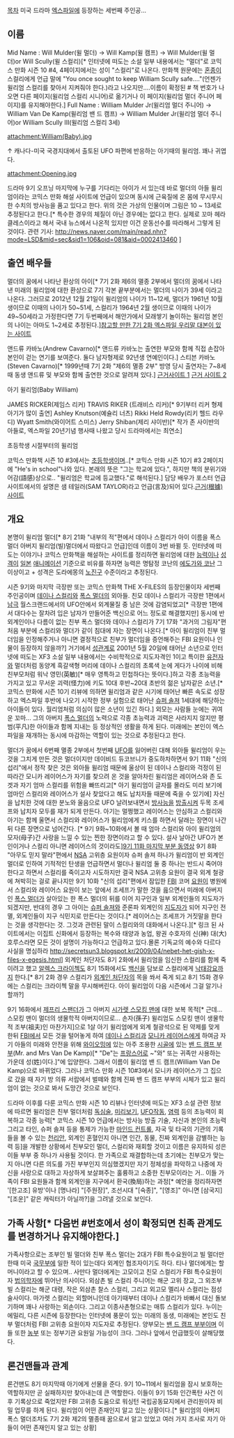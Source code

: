[[목차]]
미국 드라마 [[엑스파일]]에 등장하는 세번째 주인공... 
== 이름 ==
Mid Name : Will Mulder(윌 멀더) → Will Kamp(윌 캠프) → Will Mulder(윌 멀더)or Will Scully(윌 스컬리)[* 인터넷에 떠도는 소설 일부 내용에서는 "멀더"로 코믹스 만화 시즌 10 #4, 4페이지에서는 성이 "스컬리"로 나온다. 만화책 원문에는 [[혼종]]이 스컬리에게 언급 말에 "You once sought to keep William Scully safe...."(언젠가 윌리엄 스컬리를 찾아서 지켜줘야 한다.)라고 나오지만....이름이 확정된 # 책 번호가 나오면 다른 페이지(윌리엄 스컬리 시니어)로 옮기거나 이 페이지(윌리엄 멀더 주니어 페이지)를 유지해야한다.]
Full Name : William Mulder Jr(윌리엄 멀더 주니어) → William Van De Kamp(윌리엄 밴 드 캠프) → William Mulder Jr(윌리엄 멀더 주니어)or William Scully Ⅲ(윌리엄 스컬리 3세)

attachment:William(Baby).jpg

↑ 캐나다-미국 국경지대에서 출토된 UFO 파편에 반응하는 아기때의 윌리엄. 꽤나 귀엽다. 

attachment:Opening.jpg

드라마 9기 오프닝 마지막에 누구를 기다리는 아이가 서 있는데 바로 멀더의 아들 윌리엄이라는 코믹스 만화 해설 사이트에 언급이 있으며 동시에 근육질에 온 몸에 무시무시한 수치의 방사능을 품고 있다고 한다. 위의 것은 가상의 인물이며 그림은 10 ~ 13세로 추정된다고 한다.[* 특수한 경우의 체질이 아닌 경우에는 없다고 한다. 실제로 꼬마 헤라클레스이라고 해서 국내 뉴스에서 나온적 있지만 이건 운동선수를 따라해서 그렇게 된 것이다. 관련 기사: http://news.naver.com/main/read.nhn?mode=LSD&mid=sec&sid1=106&oid=081&aid=0002413460 ]

== 출연 배우들 ==
멀더의 꿈에서 나타난 환상의 아이[* 7기 2화 제6의 멸종 2부에서 멀더의 꿈에서 나타낸 미래의 윌리엄에 대한 환상으로 7기 각본 끝부분에서는 멀더의 나이가 39세 이라고 나온다. 그러므로 2012년 12월 21일이 윌리엄의 나이가 11~12세, 멀더가 1961년 10월 생이므로 이때의 나이가 50~51세, 스컬리가 1964년 2월 생이므로 이때의 나이가 49~50세라고 가정한다면 7기 두번째에서 해안가에서 모래쌓기 놀이하는 윌리엄 본인의 나이는 아마도 1~2세로 추정된다.][http://blog.daum.net/duswnekd/13332893 참고할 만한 7기 2화 엑스파일 우리말 대본이 있는 사이트]

앤드류 카바노(Andrew Cavarno)[* 앤드류 카바노는 출연한 부모와 함께 직접 손잡아 본인이 걷는 연기를 보여준다. 둘다 남자형제로 92년생 연예인이다.] 
스티븐 카바노(Steven Cavarno)[* 1999년때 7기 2화 "제6의 멸종 2부" 방영 당시 출연자는 7~8세때 동생 앤드류 및 부모와 함께 출연한 것으로 알려져 있다.] [http://www.imdb.com/name/nm0146982/?ref_=ttfc_fc_cl_t7/ 근거사이트 1] 
[http://homefront.yuku.com/topic/428/ 근거 사이트 2]

아기 윌리엄(Baby William)

JAMES RICKER(제임스 리커)
TRAVIS RIKER (트래비스 리커)[* 9기부터 리커 형제 아기가 많이 출연]
Ashley Knutson(예슐리 너츠)
Rikki Held Rowdy(리키 헬드 라우디)
Wyatt Smith(와이어트 스미스) 
Jerry Shiban(제리 샤이반)[* 작가 존 사이뱐의 아들로, 엑스파일 20년기념 행사때 나왔고 당시 드라마에서는 최연소]

초등학생 시절부터의 윌리엄

코믹스 만화책 시즌 10 #3에서는 [[초등학생]]이며..[* 코믹스 만화 시즌 10기 #3 2페이지에 "He's in school"나와 있다. 본래의 뜻은 "그는 학교에 있다.", 하지만 책의 분위기와 어감(語感)상으로.. "윌리엄은 학교에 등교했다."로 해석된다.] 담당 배우가 포스터 언급 사이트에서의 설명은 샘 테일러(SAM TAYLOR)라고 언급(言及)되어 있다.[http://biglight.com/blog/xf3-poster/# 근거(根據)사이트]

== 개요 ==
본명이 윌리엄 멀더[* 8기 21화 "내부의 적"편에서 데이나 스컬리가 아이 이름을 폭스 멀더 아버지 윌리엄(빌)멀더에서 따왔다고 언급]인데 이름이 3번 바뀔 듯. 인터넷에 떠도는 이야기나 코믹스 만화책을 해설하는 사이트를 정리하면 윌리엄에 대한 [[능력]]이나 [[성격]]이 [[일본]] [[애니메이션]] 기준으로 비유를 하자면 능력은 명탐정 코난의 [[에도가와 코난]] 그 이상이고 + 성격은 도라에몽의 [[노진구]] 수준이라고 추정된다.  

시즌 9기와 마지막 극장판 또는 코믹스 만화책 THE X-FILES의 등장인물이자 세번째 주인공이며 [[데이나 스컬리]]와 [[폭스 멀더]]의 외아들. 친모 데이나 스컬리가 극장판 1편에서 [[남극]] 월스크랜드에서의 UFO안에서 외계물질 중 남은 것에 감염되었고[* 극장판 1편에서 대다수는 잘차려 입은 남자가 만들어준 백신으로 어느 정도로 해결했지만] 동시에 반 외계인이나 다름이 없는 친부 폭스 멀더와 데이나 스컬리가 7기 17화 "과거의 그림자"편 처음 부분에 스컬리와 멀더가 같이 침대에 자는 장면이 나온다.[* 아이 윌리엄이 친부 멀더임을 인정해주거나 아니면 결정적으로 친부가 멀더임을 증언해주는 FBI 요원이나 인물이 등장하지 않을까?] 거기에서 [[성관계]]로 2001년 5월 20일에 태어난 소년으로 인터넷에 떠도는 XF3 소설 일부 내용에서는 수비학적으로 지도자격인 1이고 특이한 [[유전자]]와 멀더처럼 동양계 흑갈색형 머리에 데이나 스컬리의 초록색 눈에 게다가 나이에 비해 친부모처럼 워낙 영민(英敏)[* 매우 영특하고 민첩하다는 뜻이다.]하고 각종 초능력을 가지고 있고 무서운 괴력(怪力)에 키도 10대 후반~20대 초반의 젊은 남자같은 소년.[* 코믹스 만화에 시즌 10기 리뷰에 의하면 윌리엄과 같은 시기에 태어난 빠른 속도로 성장하고 엑스파일 후반에 나오기 시작한 정부 실험으로 태어난 [[슈퍼 솔져]] 1세대에 해당하는 아이들이 있다. 월리엄처럼 의심이 많은 소년이 있긴 하다.] 외모는 사람들 눈에는 귀여운 꼬마... 그의 아버지 [[폭스 멀더]]의 노력으로 각종 초능력과 괴력은 사라지지 않지만 평범(平凡)한 아이들과 함께 지내는 등 정상적인 생활을 하게 된다. 미래에는 본인이 엑스파일을 재개하는 동시에 마감하는 역할이 있는 것으로 추정된다고 한다.

멀더가 꿈에서 6번째 멸종 2부에서 첫번째 [[UFO]]를 잃어버린 대해 외아들 윌리엄이 우는 것을 그치게 만든 것은 멀더이지만 데이비드 듀코브니가 중도하차하면서 9기 11화 "신의 섭리"에서 정작 찾은 것은 외아들 윌리엄 때문에 울상이 된 데이나 스컬리와 걱정이 된 따라간 모니카 레이어스가 자기를 찾으려 온 것을 알아차린 윌리엄은 레이어스와 존 도겟과 자기 엄마 스컬리를 위험을 빠뜨리고[* 아기 윌리엄이 글자를 몰라도 미리 보기에 엄마인 스컬리와 레이어스가 설사 찾았다고 해도 납치자들 때문에 죽을 수 있기에] 자신을 납치한 것에 대한 분노와 울음으로 UFO 날려보내면서 [[방사능]]을 [[방출]]시켜 두목 조세프와 납치자 모두를 재가 되게 만든다. 아기는 멀쩡했고 레이어스는 안심하고 스컬리와 아기는 함께 울면서 스컬리와 레이어스가 윌리엄에게 키스를 하면서 달래는 장면이 나간 뒤 다른 장면으로 넘어간다. [* 9기 9화~10화에서 볼 때 엄마 스컬리와 아이 윌리엄의 모자(母子)간 사랑을 느낄 수 있는 찐한 장면이라고 할 수 있다. 설사 날아간 UFO가 본인이거나 스컬리 아니면 레이어스의 것이라도][http://estellaysh.tistory.com/144 9기 11화 마지막 부분 동영상] 9기 8화 "아무도 믿지 말라"편에서 [[NSA]] 고위층 요원이자 슈퍼 솔져 하나가 윌리엄이 반 외계인 멀더로 인하여 기적적인 탄생을 언급하면서 멀더나 윌리엄 둘 중 하나는 반드시 죽어야 한다고 하면서 스컬리를 죽이고자 시도하지만 결국 NSA 고위층 요원이 결국 외계 철광에 쳐박히는 걸로 끝나지만 9기 10화 "신의 섭리"편에서 잠입한 [[FBI]] 코머 [[요원]]이 병원에서 스컬리와 레이어스 요원이 보는 앞에서 조세프가 말한 것을 읊으면서 미래에 아버지인 [[폭스 멀더]]가 살아있는 한 폭스 멀더의 뒤를 이어 지구인과 일부 외계인들의 지도자가 되겠지만, 반대의 경우 그 아이는 [[슈퍼 솔져]]와 준론파 외계인의 [[지도자]]가 되어 지구인 전멸, 외계인들이 지구 식민지로 만든다는 것이다.[* 레이어스는 조세프가 거짓말을 한다는 것을 생각한다는 것. 그것과 관련된 말이 스컬리와의 대화에서 나온다.][* 링크 된 사이트에서는 이집트 신화에서 등장하는 복수와 태양과 농업, 왕권 수호자의 신(神) 대(大)호루스라면 모든 것이 설명이 가능하다고 언급하고 있다.몰론 기독교의 예수와 다르다 사실을 명심하라 http://secretsun3.blogspot.kr/2009/04/nebet-het-gish-x-files-x-egesis.html] 외계인 처단자도 8기 2화에서 윌리엄을 임신한 스컬리를 함께 죽이려고 했고 [[알렉스 크라이첵]]도 8기 15화에서도 [[백신]]을 담보로 스컬리에게 [[낙태 ]]강요까지 한다.[* 8기 2화 경우 스컬리가 [[외계인 처단자]]의 목을 쏴서 죽게 되고 8기 15화 경우에는 스컬리는 크라이첵 말을 무시해버린다. 아이 윌리엄이 다음 시즌에서 그걸 알기나 할까?]  

9기 16화에서 [[제프리 스팬더]]가 그 아버지 [[시가렛 스모킹 맨]]에 대한 보복 목적[* 근데... 스모킹 맨이 멀더의 생물학적 아버지이므로... 손자(孫子) 윌리엄도 스모킹 맨이 생물학적 조부(祖夫)인 마찬가지]으로 1살 아기 윌리엄에게 외계 철광석으로 된 약제를 맞게 한뒤 [[FBI]]에서 모든 것을 털어놓게 하여 [[데이나 스컬리]]과 [[모니카 레이어스]]에게 하여금 자기 아들의 미래와 안전을 위해 [[와이오밍]]에 있는 아주 조용한 [[시골]]에 있는 [[밴 드 캠프 부부]](Mr. and Mrs Van De Kamp)[* "De"는 [[프랑스어]]로 ~"와" 또는 귀족만 사용하는 가운데 성(姓)이다.]"에  입양한다. 그래서 이름이 윌리엄 밴 드 캠프(William Van De Kamp)으로 바뀌었다. 그러나 코믹스 만화 시즌 10#3에서 모니카 레이어스가 그 집으로 갔을 때 자기 방 의류 서랍에서 벌떼와 함께 진짜 밴 드 캠프 부부의 시체가 있고 윌리엄이 없는 것으로 봐서 도망간 것으로 보인다.

드라마 이후를 다룬 코믹스 만화 시즌 10 리뷰나 인터넷에 떠도는 XF3 소설 관련 정보에 따르면 윌리엄은 친부 멀더처럼 [[독심술]], [[미리보기]], [[UFO]]작동, [[염력]] 등의 초능력이 회복하고 각종 능력[* 코믹스 시즌 10 언급에서는 방사능 방출 기술, 자신과 본인의 초능력 그리고 타인, 슈퍼 솔져 등을 통제가 가능한 [[마인드 컨트롤]], 자국 및 타국의 기관의 기록들을 볼 수 있는 [[천리안]], 외계인 혼혈인지 아니면 인간, 동물, 진짜 외계인을 감별하는 능력 등]을 개발한 상황에서 친부모인 멀더, 스컬리와 재회할 것이고 이름은 유지하되 성은 이들 부부 중 하나가 사용될 것이다. 한 가족으로 재결합하는데 초기에는 친부모가 맞는지 아니면 다른 의도를 가진 부부인지 의심했겠지만 자기 정체성을 파악하고 나중에 자신을 사랑으로 대하고 자상하게 보살펴주는 훌륭하고 소중한 친부모이라는 거.. 이들 가족이 FBI 요원들과 함께 외계인을 지구에서 환국(換局)하는 과정[* 예언을 정리하자면 '[한고조] 유방'이나 [명나라] "[주원장]", 조선시대 "[숙종]", "[영조]" 아니면 [삼국지] "[조운]" 같은 캐릭터가 아닐까?]을 그려낼 것으로 보인다.
== 가족 사항[* 다음번 #번호에서 성이 확정되면 친족 관계도를 변경하거나 유지해야한다.] ==
가족사항으로는 조부인 빌 멀더와 친부 폭스 멀더는 2대가 FBI 특수요원이고 빌 멀더만 한때 미국 [[국무부]]에 일한 적이 있는데다 외계인 협조자이기도 하다. 티나 멀더에게는 할머니이라고 할 수 있으며.. 사만다 멀더에게는 고모이고 친모 스컬리가 FBI 특수요원이자 [[법의학자]]에 뛰어난 의사이다. 외삼촌 빌 스컬리 주니어는 해군 고위 장교, 그 외조부 빌 스컬리는 해군 대령, 작은 외삼촌 찰스 스컬리, 그리고 외고모 멜리사 스컬리는 점성술사이다. 마가렛 스컬리는 외할머니인데 아기때부터 데이나 스컬리가 바빠서 대신 돌보기하며 꽤나 사랑하는 외손이다. 그리고 이종사촌형으로는 매튜 스컬리가 있다. 누이는 에밀리, 다른 시즌에 등장한다는 인터넷에 풍문이 있는 미래의 동생, 미래에는 본인도 친부 멀더처럼 FBI 고위층 요원이자 지도자로 추정된다. 양부모는 [[밴 드 캠프 부부]]이며 이들 또한 [[농부]] 또는 정부기관 요원일 가능성이 크다. 그러나 앞에서 언급했듯이 살해당했다.  
== 론건맨들과 관계 ==
론건맨도 8기 마지막때 아기에게 선물을 준다. 9기 10~11에서 윌리엄을 잠시 보호하는 역할하지만 곧 실패하지만 찾아내는데 큰 역할한다. 이들이 9기 15화 인간폭탄 사건 이후 기록상으로 죽었지만 FBI 고위층 도움으로 워싱턴 국립공동묘지에서 관리원이자 비밀 업무를 하게 된다. 윌리엄이 어떤 존재인지 알고 있는 상황이다.[* 윌리엄의 아버지 폭스 멀더조차도 7기 2화 제2의 멸종때 꿈으로서 알고 있었고 여러 가지 조사로 자기 아들이 어떤 존재인지 알고 있는 상황]
